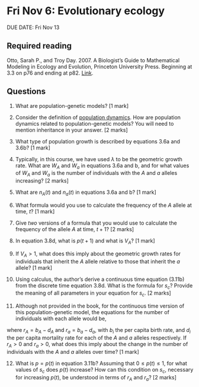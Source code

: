 # Fri Nov 6: Evolutionary ecology

DUE DATE: Fri Nov 13

## Required reading
Otto, Sarah P., and Troy Day. 2007. A Biologist's Guide to Mathematical Modeling in Ecology and Evolution, Princeton University Press. Beginning at 3.3 on p76 and ending at p82.  [Link](https://ebookcentral-proquest-com.qe2a-proxy.mun.ca/lib/MUN/detail.action?docID=768551).

## Questions
1. What are population-genetic models? [1 mark]

2. Consider the definition of [population dynamics](https://en.wikipedia.org/wiki/Population_dynamics). How are population dynamics related to population-genetic models? You will need to mention inheritance in your answer. [2 marks]

3. What type of population growth is described by equations 3.6a and 3.6b? [1 mark]

4. Typically, in this course, we have used $\lambda$ to be the geometric growth rate. What are $W_A$ and $W_a$ in equations 3.6a and b, and for what values of $W_A$ and $W_a$ is the number of individuals with the $A$ and $a$ alleles increasing? [2 marks]

5. What are $n_A(t)$ and $n_a(t)$ in equations 3.6a and b? [1 mark]

6. What formula would you use to calculate the frequency of the $A$ allele at time, $t$? [1 mark]

7. Give *two* versions of a formula that you would use to calculate the frequency of the allele $A$ at time, $t+1$? [2 marks]

8. In equation 3.8d, what is $p(t+1)$ and what is $V_A$? [1 mark]

9. If $V_A > 1$, what does this imply about the geometric growth rates for individuals that inherit the $A$ allele relative to those that inherit the $a$ allele? [1 mark]

10. Using calculus, the author's derive a continuous time equation (3.11b) from the discrete time equation 3.8d. What is the formula for $s_c$? Provide the meaning of all parameters in your equation for $s_c$. [2 marks]

11. Although not provided in the book, for the continuous time version of this population-genetic model, the equations for the number of individuals with each allele would be,

\begin{eqnarray}
\frac{dn_A(t)}{dt} & = & r_A n_A(t) \\
\frac{dn_a(t)}{dt} & = & r_a n_a(t)
\end{eqnarray}

where $r_A = b_A - d_A$ and $r_a = b_a - d_a$, with $b_i$ the per capita birth rate, and $d_i$ the per capita mortality rate for each of the $A$ and $a$ alleles respectively. If $r_A > 0$ and $r_a > 0$, what does this imply about the change in the number of individuals with the $A$ and $a$ alleles over time? [1 mark]

12. What is $p=p(t)$ in equation 3.11b? Assuming that $0 \leq p(t) \leq 1$, for what values of $s_c$ does $p(t)$ increase? How can this condition on $s_c$, necessary for increasing $p(t)$, be understood in terms of $r_A$ and $r_a$? [2 marks]
